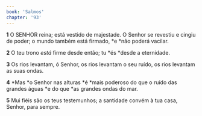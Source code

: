 ```yaml
---
book: 'Salmos'
chapter: '93'
---
```


**1** O SENHOR reina; está vestido de majestade. O Senhor se revestiu e cingiu de poder; o mundo também está firmado, *e *não poderá vacilar.

**2** O teu trono _está_ firme desde então; tu *és *desde a eternidade.

**3** Os rios levantam, ó Senhor, os rios levantam o seu ruído, os rios levantam as suas ondas.

**4** *Mas *o Senhor nas alturas *é *mais poderoso do que o ruído das grandes águas *e do que *as grandes ondas do mar.

**5** Mui fiéis são os teus testemunhos; a santidade convém à tua casa, Senhor, para sempre.
